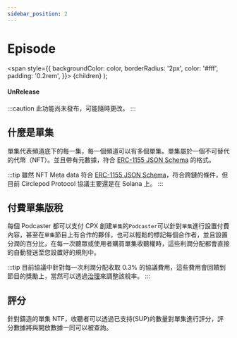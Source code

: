 ```yaml
---
sidebar_position: 2
---
```


# Episode

  <span
    style={{
      backgroundColor: color,
      borderRadius: '2px',
      color: '#fff',
      padding: '0.2rem',
    }}>
    {children}
  </span>
);

#### <Highlight color="#ff9966">UnRelease</Highlight>

:::caution
此功能尚未發布，可能隨時更改。
:::

## 什麼是單集

單集代表頻道底下的每一集，每一個頻道可以有多個單集。單集屬於一個不可替代的代幣（NFT）。並且帶有元數據，符合 [ERC-1155 JSON Schema](https://github.com/ethereum/EIPs/blob/master/EIPS/eip-1155.md#erc-1155-metadata-uri-json-schema) 的格式。

:::tip
雖然 NFT Meta data 符合 [ERC-1155 JSON Schema](https://github.com/ethereum/EIPs/blob/master/EIPS/eip-1155.md#erc-1155-metadata-uri-json-schema)，符合跨鏈的條件，但目前 Circlepod Protocol 協議主要還是在 Solana 上。
:::

## 付費單集版稅

每個 Podcaster 都可以支付 CPX 創建`單集`的`Podcaster`可以針對`單集`進行設置付費內容，甚至在`單集`節目上有合作的夥伴，也可以輕鬆的標記每個合作者，並且設置分潤的百分比，在每一次聽眾或使用者購買單集收聽權時，這些利潤分配都會直接的自動發送至您設置好的規則中。

:::tip
目前協議中針對每一次利潤分配收取 0.3% 的協議費用，這些費用會回饋到節目的獎勵上，當然可以透過[治理](/docs/governance/intro)來調整該稅率。
:::

## 評分

針對鑄造的單集 NTF，收聽者可以透過已支持(SUP)的數量對單集進行評分，評分數據將與開放數據一同可以被查詢。